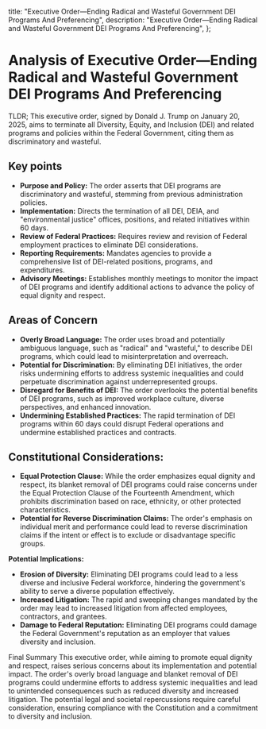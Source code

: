   title:
    "Executive Order—Ending Radical and Wasteful Government DEI Programs And Preferencing",
  description:
    "Executive Order—Ending Radical and Wasteful Government DEI Programs And Preferencing",
};

# Analysis of Executive Order—Ending Radical and Wasteful Government DEI Programs And Preferencing

TLDR; This executive order, signed by Donald J. Trump on January 20, 2025, aims to terminate all Diversity, Equity, and Inclusion (DEI) and related programs and policies within the Federal Government, citing them as discriminatory and wasteful.

## Key points

- **Purpose and Policy:** The order asserts that DEI programs are discriminatory and wasteful, stemming from previous administration policies.
- **Implementation:** Directs the termination of all DEI, DEIA, and "environmental justice" offices, positions, and related initiatives within 60 days.
- **Review of Federal Practices:** Requires review and revision of Federal employment practices to eliminate DEI considerations.
- **Reporting Requirements:** Mandates agencies to provide a comprehensive list of DEI-related positions, programs, and expenditures.
- **Advisory Meetings:** Establishes monthly meetings to monitor the impact of DEI programs and identify additional actions to advance the policy of equal dignity and respect.

## Areas of Concern

- **Overly Broad Language:** The order uses broad and potentially ambiguous language, such as "radical" and "wasteful," to describe DEI programs, which could lead to misinterpretation and overreach.
- **Potential for Discrimination:** By eliminating DEI initiatives, the order risks undermining efforts to address systemic inequalities and could perpetuate discrimination against underrepresented groups.
- **Disregard for Benefits of DEI:** The order overlooks the potential benefits of DEI programs, such as improved workplace culture, diverse perspectives, and enhanced innovation.
- **Undermining Established Practices:** The rapid termination of DEI programs within 60 days could disrupt Federal operations and undermine established practices and contracts.

## Constitutional Considerations:

- **Equal Protection Clause:** While the order emphasizes equal dignity and respect, its blanket removal of DEI programs could raise concerns under the Equal Protection Clause of the Fourteenth Amendment, which prohibits discrimination based on race, ethnicity, or other protected characteristics.
- **Potential for Reverse Discrimination Claims:** The order's emphasis on individual merit and performance could lead to reverse discrimination claims if the intent or effect is to exclude or disadvantage specific groups.

**Potential Implications:**

- **Erosion of Diversity:** Eliminating DEI programs could lead to a less diverse and inclusive Federal workforce, hindering the government's ability to serve a diverse population effectively.
- **Increased Litigation:** The rapid and sweeping changes mandated by the order may lead to increased litigation from affected employees, contractors, and grantees.
- **Damage to Federal Reputation:** Eliminating DEI programs could damage the Federal Government's reputation as an employer that values diversity and inclusion.

Final Summary
This executive order, while aiming to promote equal dignity and respect, raises serious concerns about its implementation and potential impact. The order's overly broad language and blanket removal of DEI programs could undermine efforts to address systemic inequalities and lead to unintended consequences such as reduced diversity and increased litigation. The potential legal and societal repercussions require careful consideration, ensuring compliance with the Constitution and a commitment to diversity and inclusion.
